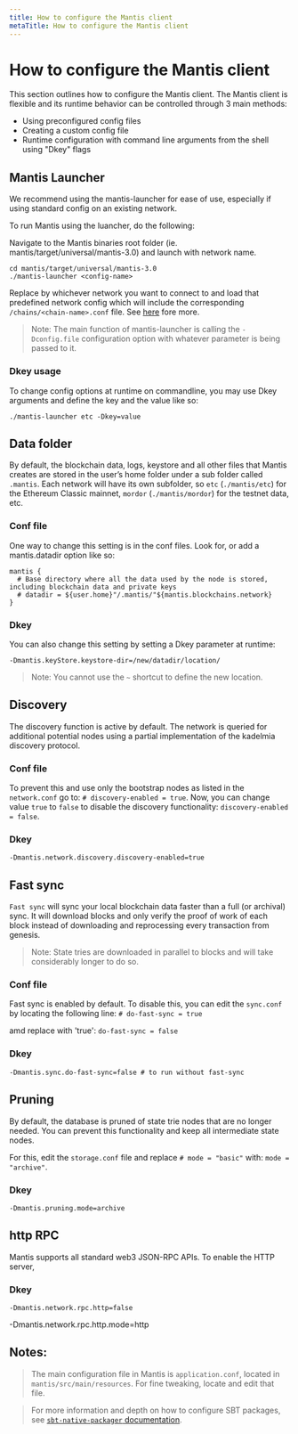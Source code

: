 ```yaml
---
title: How to configure the Mantis client
metaTitle: How to configure the Mantis client
---
```


# How to configure the Mantis client

This section outlines how to configure the Mantis client. The Mantis client is flexible and its runtime behavior can be controlled through 3 main methods:

 - Using preconfigured config files
 - Creating a custom config file
 - Runtime configuration with command line arguments from the shell using "Dkey" flags

## Mantis Launcher

We recommend using the mantis-launcher for ease of use, especially if using standard config on an existing network.

To run Mantis using the luancher, do the following:

Navigate to the Mantis binaries root folder (ie. mantis/target/universal/mantis-3.0) and launch with network name.

```
cd mantis/target/universal/mantis-3.0
./mantis-launcher <config-name>
```

Replace <config-name> by whichever network you want to connect to and load that predefined network config which will include the corresponding `/chains/<chain-name>.conf` file. See [here](https://github.com/input-output-hk/mantis/blob/develop/src/main/resources/application.conf#L284) fore more.

> Note: The main function of mantis-launcher is calling the `-Dconfig.file` configuration option with whatever parameter is being passed to it.


### Dkey usage

To change config options at runtime on commandline, you may use Dkey arguments and define the key and the value like so:

```
./mantis-launcher etc -Dkey=value
```

## Data folder

By default, the blockchain data, logs, keystore and all other files that Mantis creates are stored in the user’s home folder under a sub folder called `.mantis`. Each network will have its own subfolder, so `etc` (`./mantis/etc`) for the Ethereum Classic mainnet, `mordor` (`./mantis/mordor`) for the testnet data, etc.

### Conf file

One way to change this setting is in the conf files. Look for, or add a mantis.datadir option like so:

```
mantis {
  # Base directory where all the data used by the node is stored, including blockchain data and private keys
  # datadir = ${user.home}"/.mantis/"${mantis.blockchains.network}
}
```

### Dkey

You can also change this setting by setting a Dkey parameter at runtime:

```
-Dmantis.keyStore.keystore-dir=/new/datadir/location/
```

> Note: You cannot use the `~` shortcut to define the new location.

## Discovery

The discovery function is active by default. The network is queried for additional potential nodes using a partial implementation of the kadelmia discovery protocol.

### Conf file

To prevent this and use only the bootstrap nodes as listed in the `network.conf` go to:
`# discovery-enabled = true`.
Now, you can change value `true` to `false` to disable the discovery functionality:
`discovery-enabled = false`.

### Dkey
```
-Dmantis.network.discovery.discovery-enabled=true
```

## Fast sync

`Fast sync` will sync your local blockchain data faster than a full (or archival) sync. It will download blocks and only verify the proof of work of each block instead of downloading and reprocessing every transaction from genesis.

> Note: State tries are downloaded in parallel to blocks and will take considerably longer to do so.

### Conf file
Fast sync is enabled by default.
To disable this, you can edit the `sync.conf` by locating the following line:
`# do-fast-sync = true`

amd replace with 'true':
`do-fast-sync = false`

### Dkey
```
-Dmantis.sync.do-fast-sync=false # to run without fast-sync
```

## Pruning

By default, the database is pruned of state trie nodes that are no longer needed.  You can prevent this functionality and keep all intermediate state nodes.

For this, edit the `storage.conf` file and replace `# mode = "basic"` with:
`mode = "archive"`.

### Dkey
```
-Dmantis.pruning.mode=archive
```

## http RPC
Mantis supports all standard web3 JSON-RPC APIs.
To enable the HTTP server,

### Dkey
```
-Dmantis.network.rpc.http=false
```

-Dmantis.network.rpc.http.mode=http


## Notes:

> The main configuration file in Mantis is `application.conf`, located in `mantis/src/main/resources`. For fine tweaking, locate and edit that file.

> For more information and depth on how to configure SBT packages, see [`sbt-native-packager` documentation](https://www.scala-sbt.org/sbt-native-packager/archetypes/java_app/customize.html?highlight=configuration).

